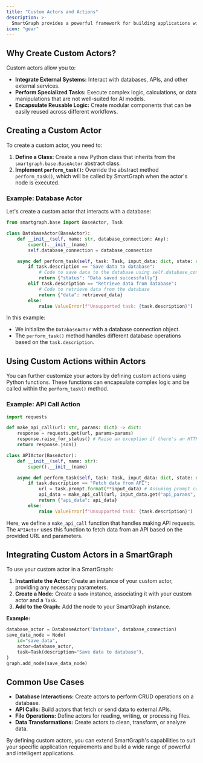 ```yaml
---
title: "Custom Actors and Actions"
description: >-
  SmartGraph provides a powerful framework for building applications with LLMs, but its true flexibility comes from its extensibility. You can create custom actors to perform specialized actions that go beyond the capabilities of the built-in `HumanActor` and `AIActor`.
icon: "gear"
---
```


## Why Create Custom Actors?

Custom actors allow you to:

- **Integrate External Systems:** Interact with databases, APIs, and other external services.
- **Perform Specialized Tasks:** Execute complex logic, calculations, or data manipulations that are not well-suited for AI models.
- **Encapsulate Reusable Logic:** Create modular components that can be easily reused across different workflows.

## Creating a Custom Actor

To create a custom actor, you need to:

1. **Define a Class:** Create a new Python class that inherits from the `smartgraph.base.BaseActor` abstract class.
2. **Implement `perform_task()`:** Override the abstract method `perform_task()`, which will be called by SmartGraph when the actor's node is executed.

### Example: Database Actor

Let's create a custom actor that interacts with a database:

```python
from smartgraph.base import BaseActor, Task

class DatabaseActor(BaseActor):
    def __init__(self, name: str, database_connection: Any):
        super().__init__(name)
        self.database_connection = database_connection

    async def perform_task(self, task: Task, input_data: dict, state: dict) -> dict:
        if task.description == "Save data to database":
            # Code to save data to the database using self.database_connection
            return {"status": "Data saved successfully"}
        elif task.description == "Retrieve data from database":
            # Code to retrieve data from the database
            return {"data": retrieved_data}
        else:
            raise ValueError(f"Unsupported task: {task.description}")
```

In this example:

- We initialize the `DatabaseActor` with a database connection object.
- The `perform_task()` method handles different database operations based on the `task.description`.

## Using Custom Actions within Actors

You can further customize your actors by defining custom actions using Python functions. These functions can encapsulate complex logic and be called within the `perform_task()` method.

### Example: API Call Action

```python
import requests

def make_api_call(url: str, params: dict) -> dict:
    response = requests.get(url, params=params)
    response.raise_for_status() # Raise an exception if there's an HTTP error
    return response.json()

class APIActor(BaseActor):
    def __init__(self, name: str):
        super().__init__(name)

    async def perform_task(self, task: Task, input_data: dict, state: dict) -> dict:
        if task.description == "Fetch data from API":
            url = task.prompt.format(**input_data) # Assuming prompt contains API URL template
            api_data = make_api_call(url, input_data.get("api_params", {}))
            return {"api_data": api_data}
        else:
            raise ValueError(f"Unsupported task: {task.description}")
```

Here, we define a `make_api_call` function that handles making API requests. The `APIActor` uses this function to fetch data from an API based on the provided URL and parameters.

## Integrating Custom Actors in a SmartGraph

To use your custom actor in a SmartGraph:

1. **Instantiate the Actor:** Create an instance of your custom actor, providing any necessary parameters.
2. **Create a Node:** Create a `Node` instance, associating it with your custom actor and a `Task`.
3. **Add to the Graph:** Add the node to your SmartGraph instance.

**Example:**

```python
database_actor = DatabaseActor("Database", database_connection)
save_data_node = Node(
    id="save_data",
    actor=database_actor,
    task=Task(description="Save data to database"),
)
graph.add_node(save_data_node)
```

## Common Use Cases

- **Database Interactions:** Create actors to perform CRUD operations on a database.
- **API Calls:** Build actors that fetch or send data to external APIs.
- **File Operations:** Define actors for reading, writing, or processing files.
- **Data Transformations:** Create actors to clean, transform, or analyze data.

By defining custom actors, you can extend SmartGraph's capabilities to suit your specific application requirements and build a wide range of powerful and intelligent applications.
